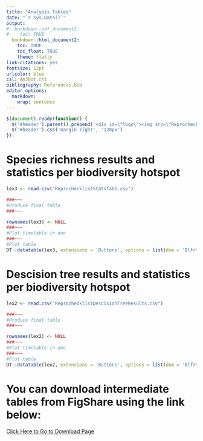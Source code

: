 ```yaml
---
title: "Analysis Tables"
date: "`r Sys.Date()`"
output:
#  bookdown::pdf_document2:
#    toc: TRUE
  bookdown::html_document2: 
    toc: TRUE
    toc_float: TRUE
    theme: flatly
link-citations: yes
fontsize: 12pt
urlcolor: blue
csl: AmJBot.csl
bibliography: References.bib
editor_options: 
  markdown: 
    wrap: sentence
---
```


```js
$(document).ready(function() {
  $('#header').parent().prepend('<div id=\"logo\"><img src=\"ReprochecklistLogo.jpg\" style=\"position:absolute; top:0; right:0; padding:10px; height:150px\"></div>');
  $('#header').css('margin-right', '120px')
});
```

# Species richness results and statistics per biodiversity hotspot

```r
lex3 <- read.csv("ReprochecklistStatsTab1.csv") 

###~~~
#Produce final table
###~~~

rownames(lex3) <- NULL
###~~~
#Plot timetable in doc
###~~~
#Plot table
DT::datatable(lex3, extensions = 'Buttons', options = list(dom = 'Blfrtip', buttons = c('copy', 'csv', 'excel', 'pdf', 'print')), rownames= FALSE)
```


# Descision tree results and statistics per biodiversity hotspot

```r
lex2 <- read.csv("ReprochecklistDescisionTreeResults.csv") 

###~~~
#Produce final table
###~~~

rownames(lex2) <- NULL
###~~~
#Plot timetable in doc
###~~~
#Plot table
DT::datatable(lex2, extensions = 'Buttons', options = list(dom = 'Blfrtip', buttons = c('copy', 'csv', 'excel', 'pdf', 'print')), rownames= FALSE)
```

# You can download intermediate tables from FigShare using the link below:


[Click Here to Go to Download Page](https://doi.org/10.15468/dl.b3bvpw)

